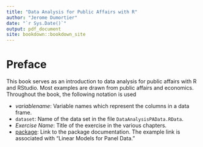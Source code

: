 ```yaml
--- 
title: "Data Analysis for Public Affairs with R"
author: "Jerome Dumortier"
date: "`r Sys.Date()`"
output: pdf_document
site: bookdown::bookdown_site
---
```


# Preface
This book serves as an introduction to data analysis for public affairs with R and RStudio. Most examples are drawn from public affairs and economics. Throughout the book, the following notation is used

- $variablename$: Variable names which represent the columns in a data frame.
- `dataset`: Name of the data set in the file `DataAnalysisPAData.RData`.
- *Exercise Name*: Title of the exercise in the various chapters. 
- [package](https://cran.r-project.org/web/packages/plm/index.html): Link to the package documentation. The example link is associated with "Linear Models for Panel Data."